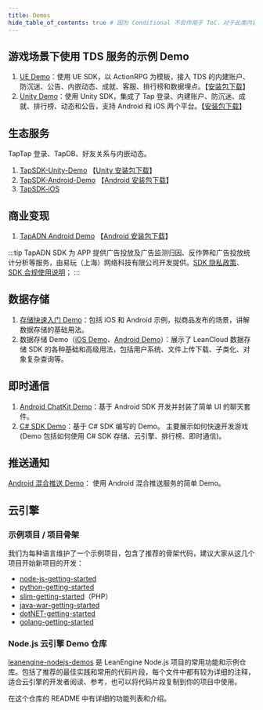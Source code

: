 ```yaml
---
title: Demos
hide_table_of_contents: true # 因为 Conditional 不会作用于 ToC，对于此类内容不多的页面直接隐藏
---
```


## 游戏场景下使用 TDS 服务的示例 Demo

1. [UE Demo](https://github.com/taptap/TapSDK-UE-Demo)：使用 UE SDK，以 ActionRPG 为模板，接入 TDS 的内建账户、防沉迷、公告、内嵌动态、成就、客服、排行榜和数据埋点。【[安装包下载](https://github.com/taptap/TapSDK-UE-Demo/releases/tag/v1.1.0)】
2. [Unity Demo](https://github.com/taptap/TDS-Unity-Demo)：使用 Unity SDK，集成了 Tap 登录、内建账户、防沉迷、成就、排行榜、动态和公告，支持 Android 和 iOS 两个平台。【[安装包下载](https://github.com/taptap/TDS-Unity-Demo#%E6%B8%B8%E6%88%8F%E4%B8%8B%E8%BD%BD)】


## 生态服务

TapTap 登录、TapDB、好友关系与内嵌动态。

1. [TapSDK-Unity-Demo](https://github.com/taptap/TapSDK-Unity-Demo/tree/master)      【[Unity 安装包下载](https://capacity-files.lcfile.com/0iB7AQs4NlVpKirz8t94g7HePh03SAl6/demo.apk)】
2. [TapSDK-Android-Demo](https://github.com/taptap/TapSDK-Android-Demo)       【[Android 安装包下载](https://capacity-files.lcfile.com/MgMrSbWK8LBoYnjB3cBsYEsk63C3E3LV/tapsdk_android_v3.29.0.apk)】
3. [TapSDK-iOS](https://github.com/TapTap/TapSDK-iOS)

## 商业变现

1. [TapADN Android Demo](https://capacity-files.lcfile.com/Y71RXq7Js6CBb14kRAhKbNsWv43UGGxq/TapADDemo.zip)  【[Android 安装包下载](https://capacity-files.lcfile.com/JEGe4SukTg3FbRI7DN623RexDAxOd0OP/tapaddemo_external-release.apk)】

:::tip
TapADN SDK 为 APP 提供广告投放及广告监测归因、反作弊和广告投放统计分析等服务，由易玩（上海）网络科技有限公司开发提供。[SDK 隐私政策](https://developer.taptap.cn/docs/sdk/tap-adn/agreement/)、[SDK 合规使用说明](https://developer.taptap.cn/docs/sdk/tap-adn/adn-compliance/)；
:::

## 数据存储

1. [存储快速入门 Demo](https://github.com/leancloud/StorageStarted)：包括 iOS 和 Android 示例，拟商品发布的场景，讲解数据存储的基础用法。
2. 数据存储 Demo（[iOS Demo](https://github.com/leancloud/LeanStorageDemo-iOS)、[Android Demo](https://github.com/leancloud/LeanStorageDemo-Android)）：展示了 LeanCloud 数据存储 SDK 的各种基础和高级用法，包括用户系统、文件上传下载、子类化、对象复杂查询等。

<Conditional brand="leancloud">

## 即时通信

1. [Android ChatKit Demo](https://github.com/leancloud/LeanCloudChatKit-Android)：基于 Android SDK 开发并封装了简单 UI 的聊天套件。
2. [C# SDK Demo](https://github.com/leancloud/CSharp-SDK-Unity-Demo)：基于 C# SDK 编写的 Demo。 主要展示如何快速开发游戏(Demo 包括如何使用 C# SDK 存储、云引擎、排行榜、即时通信)。

## 推送通知

[Android 混合推送 Demo](https://github.com/leancloud/mixpush-demos)： 使用 Android 混合推送服务的简单 Demo。

</Conditional>

## 云引擎

### 示例项目 / 项目骨架

我们为每种语言维护了一个示例项目，包含了推荐的骨架代码，建议大家从这几个项目开始新项目的开发：

- [node-js-getting-started](https://github.com/leancloud/node-js-getting-started/)
- [python-getting-started](https://github.com/leancloud/python-getting-started)
- [slim-getting-started](https://github.com/leancloud/slim-getting-started)（PHP）
- [java-war-getting-started](https://github.com/leancloud/java-war-getting-started)
- [dotNET-getting-started](https://github.com/leancloud/dotNET-getting-started)
- [golang-getting-started](https://github.com/leancloud/golang-getting-started)

### Node.js 云引擎 Demo 仓库

[leanengine-nodejs-demos](https://github.com/leancloud/leanengine-nodejs-demos) 是 LeanEngine Node.js 项目的常用功能和示例仓库。包括了推荐的最佳实践和常用的代码片段，每个文件中都有较为详细的注释，适合云引擎的开发者阅读、参考，也可以将代码片段复制到你的项目中使用。

在这个仓库的 README 中有详细的功能列表和介绍。
